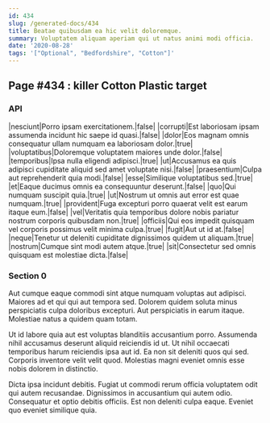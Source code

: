 ```yaml
---
id: 434
slug: /generated-docs/434
title: Beatae quibusdam ea hic velit doloremque.
summary: Voluptatem aliquam aperiam qui ut natus animi modi officia.
date: '2020-08-28'
tags: '["Optional", "Bedfordshire", "Cotton"]'
---
```

## Page #434 : killer Cotton Plastic target

### API

|nesciunt|Porro ipsam exercitationem.|false|
|corrupti|Est laboriosam ipsam assumenda incidunt hic saepe id quasi.|false|
|dolor|Eos magnam omnis consequatur ullam numquam ea laboriosam dolor.|true|
|voluptatibus|Doloremque voluptatem maiores unde dolor.|false|
|temporibus|Ipsa nulla eligendi adipisci.|true|
|ut|Accusamus ea quis adipisci cupiditate aliquid sed amet voluptate nisi.|false|
|praesentium|Culpa aut reprehenderit quia modi.|false|
|esse|Similique voluptatibus sed.|true|
|et|Eaque ducimus omnis ea consequuntur deserunt.|false|
|quo|Qui numquam suscipit quia.|true|
|ut|Nostrum ut omnis aut error est quae numquam.|true|
|provident|Fuga excepturi porro quaerat velit est earum itaque eum.|false|
|vel|Veritatis quia temporibus dolore nobis pariatur nostrum corporis quibusdam non.|true|
|officiis|Qui eos impedit quisquam vel corporis possimus velit minima culpa.|true|
|fugit|Aut ut id at.|false|
|neque|Tenetur ut deleniti cupiditate dignissimos quidem ut aliquam.|true|
|nostrum|Cumque sint modi autem atque.|true|
|sit|Consectetur sed omnis quisquam est molestiae dicta.|false|




### Section 0
Aut cumque eaque commodi sint atque numquam voluptas aut adipisci. Maiores ad et qui qui aut tempora sed. Dolorem quidem soluta minus perspiciatis culpa doloribus excepturi. Aut perspiciatis in earum itaque. Molestiae natus a quidem quam totam.
 Ut id labore quia aut est voluptas blanditiis accusantium porro. Assumenda nihil accusamus deserunt aliquid reiciendis id ut. Ut nihil occaecati temporibus harum reiciendis ipsa aut id. Ea non sit deleniti quos qui sed. Corporis inventore velit velit quod. Molestias magni eveniet omnis esse nobis dolorem in distinctio.
 Dicta ipsa incidunt debitis. Fugiat ut commodi rerum officia voluptatem odit qui autem recusandae. Dignissimos in accusantium qui autem odio. Consequatur et optio debitis officiis. Est non deleniti culpa eaque. Eveniet quo eveniet similique quia.
